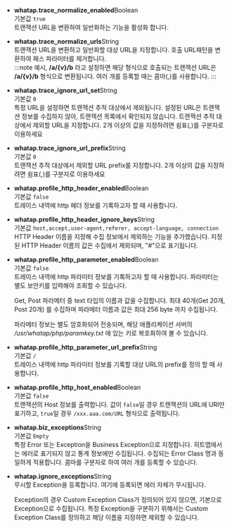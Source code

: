 * **whatap.trace_normalize_enabled**<span class='type'>Boolean</span><br/>
    기본값 `true`<br/>
    트랜잭션 URL을 변환하여 일반화하는 기능을 활성화 합니다.


* **whatap.trace_normalize_urls**<span class='type'>String</span><br/>
    트랜잭션 URL을 변환하고 일반화할 대상 URL을 지정합니다. 호출 URL패턴을 변환하여 패스 파라미터를 제거합니다.      
:::note
예시, **/a/{v}/b** 라고 설정하면 해당 형식으로 호출되는 트랜잭션 URL은 **/a/{v}/b** 형식으로 변환됩니다. 여러 개를 등록할 때는 콤마(,)를 사용합니다.
:::

* **whatap.trace_ignore_url_set**<span class='type'>String</span><br/>
    기본값 `0`<br/>
    특정 URL을 설정하면 트랜잭션 추적 대상에서 제외됩니다. 설정된 URL은 트랜잭션 정보를 수집하지 않아, 트랜잭션 목록에서 확인되지 않습니다. 트랜잭션 추적 대상에서 제외할 URL을 지정합니다. 2개 이상의 값을 지정하려면 쉼표(,)를 구분자로 이용하세요


* **whatap.trace_ignore_url_prefix**<span class='type'>String</span><br/>
    기본값 `0`<br/>
    트랜잭션 추적 대상에서 제외할 URL prefix를 지정합니다. 2개 이상의 값을 지정하려면 쉼표(,)를 구분자로 이용하세요

* **whatap.profile_http_header_enabled**<span class='type'>Boolean</span><br/>
    기본값 `false`<br/>
    트레이스 내역에 http 헤더 정보를 기록하고자 할 때 사용합니다.

<!-- 기본값 "host,accept,user-agent,referer, accept-language, connection" 타입 srting -->
* **whatap.profile_http_header_ignore_keys**<span class='type'>String</span><br/>
    기본값 `host,accept,user-agent,referer, accept-language, connection`<br/>
    HTTP Header 이름을 지정해 수집 정보에서 제외하는 기능을 추가했습니다. 지정된 HTTP Header 이름의 값은 수집에서 제외되며, "#"으로 표기됩니다.

* **whatap.profile_http_parameter_enabled**<span class='type'>Boolean</span><br/>
    기본값 `false`<br/>
    트레이스 내역에 http 파라미터 정보를 기록하고자 할 때 사용합니다. 파라미터는 별도 보안키를 입력해야 조회할 수 있습니다.

    Get, Post 파라메터 중 text 타입의 이름과 값을 수집합니다. 최대 40개(Get 20개, Post 20개) 를 수집하며 파라메터 이름과 값은 최대 256 byte 까지 수집됩니다.

    파라메터 정보는 별도 암호화되어 전송되며, 해당 애플리케이션 서버의 */usr/whatap/php/paramkey.txt* 에 있는 키로 복호화하여 볼 수 있습니다.

* **whatap.profile_http_parameter_url_prefix**<span class='type'>String</span><br/>
    기본값 `/`<br/>
    트레이스 내역에 http 파라미터 정보를 기록할 대상 URL의 prefix를 정의 할 때 사용합니다.

* **whatap.profile_http_host_enabled**<span class='type'>Boolean</span><br/>
    기본값 `false`<br/>
    트랜잭션의 Host 정보를 출력합니다. 값이 `false`일 경우 트랜잭션의 URL에 URI만 표기하고, `true`일 경우 `/xxx.aaa.com/URL` 형식으로 출력됩니다.

* **whatap.biz_exceptions**<span class='type'>String</span><br/>
    기본값 `Empty`<br/>
    특정 Error 또는 Exception을 Business Exception으로 지정합니다. 히트맵에서는 에러로 표기되지 않고 통계 정보에만 수집됩니다. 수집되는 Error Class 명과 동일하게 적용합니다. 콤마를 구분자로 하여 여러 개를 등록할 수 있습니다.

* **whatap.ignore_exceptions**<span class='type'>String</span><br/>
    무시할 Exception을 등록합니다. 여기에 등록되면 에러 자체가 무시됩니다. 
    
    Exception의 경우 Custom Exception Class가 정의되어 있지 않으면, 기본으로 Exception으로 수집됩니다. 특정 Exception을 구분하기 위해서는 Custom Exception Class를 정의하고 해당 이름을 지정하면 제외할 수 있습니다.